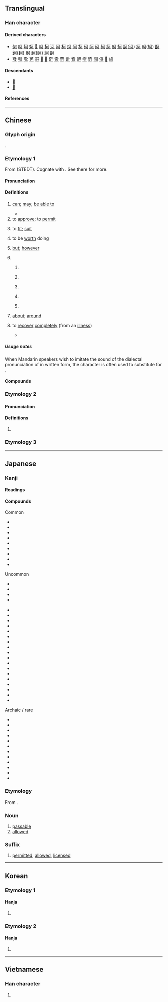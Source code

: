 {{also|句}}
{{character info}}
{{character info|🉑}}
==Translingual==
{{stroke order|stroke=5}}
{{stroke order|type=animate}}

===Han character===
{{Han char|rn=30|rad=口|as=02|sn=5|four=10620|canj=MNR|ids=⿹丁口}}

====Derived characters====
* [[何]] [[呵]] [[坷]] [[妸]] [[𡥚]] [[㞹]] [[抲]] [[河]] [[阿]] [[柯]] [[炣]] [[牁]] [[牱]] [[珂]] [[胢]] [[砢]] [[袔]] [[䋍]] [[舸]] [[蚵]] [[訶]]([[诃]]) [[跒]] [[軻]]([[轲]]) [[酠]] [[鈳]]([[钶]]) [[䯊]] [[魺]]([[鲄]]) [[鴚]] [[䶗]]
* [[㪃]] [[㪼]] [[㰤]] [[㐓]] [[哥]] [[𠶘]] [[𠽚]] [[奇]] [[岢]] [[苛]] [[㱒]] [[竒]] [[哿]] [[疴]] [[笴]] [[閜]] [[㑸]] [[𤠄]] [[㫊]]

====Descendants====
* [[𛀙]]
* [[𛀚]]

====References====
{{Han ref|kx=0172.120|dkj=03245|dj=0383.070|hdz=10567.070|uh=53EF}}

----

==Chinese==
{{zh-forms}}

===Glyph origin===
{{Han etym}}
{{Han compound|口|丂|c1=s|c2=p|ls=psc}}.

===Etymology 1===
From {{inh|zh|sit-pro|*m-kal ⪤ *s-gal||back (lower); kidney; load; carry}} (STEDT). Cognate with {{och-l|荷|to carry}}. See there for more.

====Pronunciation====
{{zh-pron
|m=kě
|m-s=ko3
|c=ho2
|c-t=ho2
|g=
|h=pfs=khó;gd=ko3
|j=
|mb=kǒ̤
|md=kō̤
|mn=xm,zz,tw:khó/qz,jj:khóⁿ/ml,jj,tw:khóa
|mn_note=khó/khóⁿ - literary; khóa - vernacular
|mn-t=ko2
|w=2khu
|x=
|mc=y
|oc=y
|ma=
|cat=v,suf,adv
}}

====Definitions====
{{zh-hanzi}}

# [[can]]; [[may]]; [[be able to]]
#: {{zh-x|可溶|soluble}}
#: {{zh-x|可 大 可 小|can be serious or minor}}
#: {{zh-x|這 袋子{zi} 可 盛 五十 公斤。|This bag '''can''' hold 50 kilos.}}
#: {{zh-x|他 沒有 家 可 住。|He had no place to live.}}
#* {{zh-x|人 之 性，善 可 變為{wéi} 惡，惡 可 變為{wéi} 善。||ref=Lunheng}}
# to [[approve]]; to [[permit]]
#: {{zh-x|許可|to permit, to allow}}
#: {{zh-x|認可|to approve}}
# to [[fit]]; [[suit]]
#: {{zh-x|可心|satisfying}}
#: {{zh-x|可口|tasty}}
# to be [[worth]] doing
#: {{zh-x|可愛|cute; adorable|lit=worth loving}}
#: {{zh-x|可歌可泣|epic; moving|lit=worth praising and crying over}}
#: {{zh-x|^北京 可 玩 的 地方{fang} 太 多 了。|There are too many places in Beijing worth visiting.}}
# [[but]]; [[however]]
#: {{zh-syn|可是}}
# {{n-g|Particle used for emphasis.}}
## {{lb|zh|archaic}} {{n-g|Used in questions for emphasis.}}
##: {{zh-x|您 一向 可 好？|How have you been lately?}}
## {{n-g|Used in rhetorical questions for emphasis.}}
## {{n-g|Used in declarative sentences for emphasis.}}
##: {{zh-x|我 喜歡{huan} 的 運動 可 多 了。|There are many sports that I like.}}
##: {{zh-x|我 可 不 太 知道。|I don't '''really''' know.}}
## {{n-g|Used in exclamatory sentences for emphasis.}}
##: {{zh-x|這 可 不行 啊！|'''But''' this won't do!}}
## {{n-g|Used in imperative sentences for emphasis.}}
# {{lb|zh|literary}} [[about]]; [[around]]
# {{lb|zh|literary}} to [[recover]] [[completely]] (from an [[illness]])
#* {{zh-x|待 軍師 病 可，行 之 未 遲。||ref=Sanguo Yanyi}}

=====Usage notes=====
When Mandarin speakers wish to imitate the sound of the dialectal pronunciation of {{lang|zh|可}} in  written form, the character {{zh-l|闊}} is often used to substitute for {{lang|zh|可}}.
: {{zh-x|闊以|{{n-g|imitates the sound of {{zh-l|可以}} in dialectal Chinese}}}}
: {{zh-x|闊落|{{n-g|imitates the sound of {{zh-l|可樂}} in dialectal Chinese}}}}

====Compounds====
{{zh-der|一無可取|一蹴可幾|不卜可知|不可|不可一世|不可不|不可以|不可企及|不可偏廢|不可勝原|不可勝數|不可勝書|不可勝紀|不可勝言|不可勝計|不可勝記|不可及|不可名字|不可名狀|不可向邇|不可多得|不可得|不可思議|不可意|不可或缺|不可抗力|不可抗拒|不可捉摸|不可收拾|不可救藥|不可數|不可期|不可枚舉|不可測|不可為|不可狀|不可理喻|不可理解|不可當|不可知|不可知論|不可磨滅|不可終日|不可耐|不可能|不可言|不可言喻|不可言宣|不可諱言|不可踰越|不可開交|不可限量|不可靠|不小可|不置可否|乃可|乍可|乏善可陳|乖覺可喜|九原可作|也可|也未可知|人盡可夫|人言可畏|來者可追|依違兩可|依阿兩可|便可|俗不可耐|倚馬可待|僅可|光可鑑人|兩可|其情可憫|冬日可愛|刻可|前車可鑒|功不可沒|勢不可當|南山可移|印可|即可|只可|可不|可不好|可不是|可不道|可乘之機|可乘之隙|可也|可了不得|可事|可人|可人意|可人憎|可人憐|可什麼|可以|可任|可但|可作|可佩|可便|可信|可倫坡|可兀的|可兒|可冀|可則|可加|可厭|可厭相|可又來|可取|可口|可可|可可的|可否|可哀|可喜|可喜可賀|可喜娘|可嘆|可嘉|可圈可點|可堪|可塑性|可奈|可好|可嫌|可孕物質|可就|可巧|可待|可待因|可心|可念|可怕|可怖|可怪|可恃|可恥|可恨|可悲|可惜|可惡|可惱|可想而知|可意|可意人|可愛|可感|可慮|可憎|可憎娘|可憎才|可憐|可憐生|可憐蟲|可憐見|可操左券|可擦擦|可教性|可敦|可敬|可早|可是|可是來|可曾|可有可無|可望|可樂|可欲|可欽|可歌可泣|可歎|可正是|可氣|可溶性|可煞|可煞作怪|可燃性|可燃物|可甚麼|可畏|可疑|可看性|可矜|可知|可知是好|可知道|可磕擦|可磣|可笑|可罪|可耕地|可能|可能性|可著|可蘭經|可行|可見|可見一斑|可見度|可親|可覷|可觀|可言|可謂|可議|可讀性|可變性|可變資本|可貴|可賀|可賀敦|可身|可逆反應|可造之材|可週|可鄙|可離|可靠|可風|可飲水|可駭|可體|史可法|咄嗟可辦|和藹可親|唾手可取|唾手可得|嚴可均|均可|垂手可得|堅不可摧|堪可|夏日可畏|多可|大可|大可不必|大有可為|大有可觀|大雅可觀|天可憐見|天地可表|奇貨可居|妙不可言|孝行可嘉|孺子可教|安可|密不可分|富可敵國|寥寥可數|寧可|小可|尚可|尚可喜|尚有可為|屈指可數|岌岌可危|巧不可階|差可|張可久|形跡可疑|彰彰可據|後會可期|後生可畏|忍無可忍|志不可奪|志不可滿|怒不可抑|怒不可遏|急不可待|急不可耐|悲不可抑|情有可原|惟天可表|愚不可及|憨狀可掬|指日可待|摸棱兩可|摸稜兩可|敖不可長|斷乎不可|易可|時不可失|暗室可欺|有何不可|有例可援|有利可圖|有案可查|有案可稽|有機可乘|有隙可乘|未可厚非|未可限量|未嘗不可|未知可否|未置可否|核可|棄之可惜|楚楚可憐|樂不可支|樂不可極|樂不可言|模棱兩可|模稜兩可|機不可失|欲不可從|歷歷可數|歷歷可紀|歷歷可考|歷歷可見|歷歷可辨|比屋可封|沒可得|泰山可倚|洛可可|深不可測|清晰可見|渺不可測|渾可事|滿可以|潢潦可薦|炙手可熱|無利可圖|無勢可乘|無可不可|無可匹敵|無可厚非|無可否認|無可奈何|無可奉告|無可如何|無可救藥|無可比擬|無可比象|無可置疑|無可置辯|無可諱言|無可非議|無家可奔|無家可歸|無懈可擊|無技可施|無機可乘|無法可施|無瑕可擊|無藥可救|無計可施|無計可生|無話可說|無跡可尋|無路可走|無隙可乘|然然可可|牢不可拔|牢不可破|特利可得|猛可|猛可裡|猶可|獻可替否|獻替可否|班班可考|痊可|百事可樂|盡可|盡可能|省可|省可裡|磣可可|萬不可失|萬萬不可|秀色可餐|窅不可測|立可白|笑容可掬|粲然可觀|精神可嘉|纔可|缺一不可|罪不可赦|罪無可逭|羅可可式|美味可口|義行可風|耐可|能可|臭不可當|臭不可聞|舉手可采|良醞可戀|莫可名狀|莫可奈何|落可便|藐不可測|藹然可親|裁可|西洛可風|觸手可及|許可|許可證|誠可格天|認可|豈可|貴不可言|迪斯可|進可替不|進可替否|遙不可及|遙不可期|適可而止|還可以|銳不可當|銳未可當|錢可使鬼|錢可通神|門可張羅|門可羅雀|閒可|難能可貴|非同小可|面目可憎|頗可|頗為可觀|餘勇可賈|馬可|馬可福音|高不可攀|高不可登|高可摩天|髮光可鑑|可可西里|可比|可微|可導}}

===Etymology 2===

====Pronunciation====
{{zh-pron
|m=kè
|c=hak1
|cat=
}}

====Definitions====
{{zh-hanzi}}

# {{zh-only|可汗}}

===Etymology 3===
{{zh-see|嗬|3=(Cantonese) Sentence-final particle used in an interrogative seeking confirmation}}

{{zh-cat|Elementary}}

----

==Japanese==

===Kanji===
{{ja-kanji|grade=5|rs=口02}}

====Readings====
{{ja-readings
|goon=か
|kanon=か
|on=こく
|kun=よ-い, べ-し, ばかり
}}

====Compounds====
{{der-top3|Compounds of 可}}
;Common
* {{ja-r|可%否|か%ひ}}
* {{ja-r|可%決|か%けつ}}
* {{ja-r|可%也|か%なり}}
* {{ja-r|可%能|か%のう}}
* {{ja-r|可%愛い|か%わい.い}}
* {{ja-r|可%哀%相|か%わい%そう}}
* {{ja-r|不%可|ふ%か}}
* {{ja-r|許%可|きょ%か}}
* {{ja-r|認%可|にん%か}}

;Uncommon
* {{ja-r|可き|べき}}
* {{ja-r|可とする|かとする}}
* {{ja-r|可%分|か%ぶん}}
* {{ja-r|可%聴|か%ちょう}}
{{der-mid3}}
* {{ja-r|可%動|か%どう}}
* {{ja-r|可%読|か%どく}}
* {{ja-r|可%逆|か%ぎゃく}}
* {{ja-r|可%変|か%へん}}
* {{ja-r|可%燃|か%ねん}}
* {{ja-r|可%憐|か%れん}}
* {{ja-r|可%算|か%さん}}
* {{ja-r|可%視|か%し}}
* {{ja-r|可%塑|か%そ}}
* {{ja-r|可%溶|か%よう}}
* {{ja-r|加%圧%性|か%あつ%せい}}
* {{ja-r|可%換%環|か%かん%かん}}
* {{ja-r|可%換%群|か%かん%ぐん}}
* {{ja-r|可%処%分|か%しょ%ぶん}}
* {{ja-r|印%可|いん%か}}
* {{ja-r|半%可|はん%か}}
* {{ja-r|裁%可|さい%か}}
* {{ja-r|成る可く|なるべく}}

{{der-mid3}}
;Archaic / rare
* {{ja-r|可い|べい}}
* {{ja-r|可し|べし}}
* {{ja-r|可からず|べからず}}
* {{ja-r|可くして|べくして}}
* {{ja-r|可惜|あたら}}
* {{ja-r|可%成|か%なり}}
* {{ja-r|可%祝|か%しく}}
* {{ja-r|可%撓|か%とう}}
* {{ja-r|可%用|か%よう}}
* {{ja-r|允%可|いん%か}}
* {{ja-r|可%及%的|か%きゅう%てき}}
* {{ja-r|可%耕%地|か%こう%ち}}
{{der-bottom}}

===Etymology===
{{ja-kanjitab|か|yomi=o}}

From {{der|ja|ltc|-}} {{ltc-l|可}}.

===Noun===
{{ja-noun|か}}

# [[passable]]
# [[allowed]]
#: {{ja-usex|再%配%布 が '''可''' の 画%像|さい%はい%ふ が '''か''' の が%ぞう|images whose redistribution is allowed|ref=[https://www.nttdocomo.co.jp/service/developer/make/content/deco_mail/pictograph/index.html]}}
#: {{ja-usex|[[持ち込み]]'''可'''|もちこみ '''か'''|bringing in [something: notes to a test, etc.] '''allowed'''}}

===Suffix===
{{ja-pos|か|suffix}}

# [[permitted]], [[allowed]], [[licensed]]

----

==Korean==

===Etymology 1===

====Hanja====
{{ko-hanja|옳다|옳을|가}}

# {{hanja form of|가|[[possible]]; [[allowed]]}}

===Etymology 2===

====Hanja====
{{ko-hanja|오랑캐|극}}

# {{hanja form of|극|[[barbarian]]}}

----

==Vietnamese==

===Han character===
{{vi-readings|reading=[[khả]], [[khá]], [[tài]]|rs=口02}}

# {{rfdef|vi|sort=口02}}